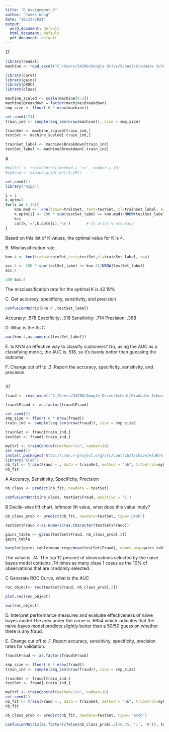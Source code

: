 ---
title: "R_Assignment_9"
author: "James Wang"
date: "10/23/2021"
output:
  word_document: default
  html_document: default
  pdf_document: default
---

17
```{r}
library(readxl)
machine <- read_excel("C:/Users/54208/Google Drive/School/Graduate School/Masters/Fall 2021/DataMining/jaggia_ba_1e_ch09_Machine.xlsx")

library(caret)
library(gains)
library(pROC)
library(class)

machine_scaled <- scale(machine[0:2])
machine$Breakdown = factor(machine$Breakdown)
smp_size <- floor(.6 * nrow(machine))

set.seed(123)
train_ind <- sample(seq_len(nrow(machine)), size = smp_size)

trainSet <- machine_scaled[train_ind,]
testSet <- machine_scaled[-train_ind,]

trainSet_label <- machine$Breakdown[train_ind]
testSet_label <- machine$Breakdown[-train_ind]

```

A
```{r}
#myCtrl <- trainControl(method = 'cv', number = 10)
#myGrid <- expand.grid(.k=c(1:10))

set.seed(1)
library('Rcpp')

i = 1
k.optm=1
for(i in 1:15){
    knn.mod <-  knn(train=trainSet, test=testSet, cl=trainSet_label, k=i)
    k.optm[i] <- 100 * sum(testSet_label == knn.mod)/NROW(testSet_label)
    k=i  
    cat(k,'=',k.optm[i],'\n')       # to print % accuracy 
}
```
Based on this list of K values, the optimal value for K is 4.

B. Misclassification rate.
```{r}
knn.4 <- knn(train=trainSet,test=testSet,cl=trainSet_label, k=4)

acc.4 <- 100 * sum(testSet_label == knn.4)/NROW(testSet_label)
acc.4

100-acc.4
```
The misclassification rate for the optimal K is 42.19%

C. Get accuracy, specificity, sensitivity, and precision
```{r}
confusionMatrix(knn.4 ,testSet_label)
```
Accuracy: .578
Specificity: .318
Sensitivity: .714
Precision: .368

D. What is the AUC 
```{r}
auc(knn.4,as.numeric(testSet_label))

```

E. Is KNN an effective way to classify customers?
No, using the AUC as a classifying metric, the AUC is .518, so it's barely better than guessing the outcome.

F. Change cut off to .3. Report the accuracy, specificity, sensitivity, and precision.
```{r}

```

37
```{r}
fraud <- read_excel("C:/Users/54208/Google Drive/School/Graduate School/Masters/Fall 2021/DataMining/jaggia_ba_1e_ch09_Fraud.xlsx")

fraud$Fraud <- as.factor(fraud$Fraud)

set.seed(2)
smp_size <- floor(.6 * nrow(fraud))
train_ind <- sample(seq_len(nrow(fraud)), size = smp_size)

trainSet <- fraud[train_ind,]
testSet <- fraud[-train_ind,]

myCtrl <- trainControl(method="cv", number=10)
set.seed(1)
install.packages('http://cran.r-project.org/src/contrib/Archive/klaR/klaR_0.6-12.tar.gz',repos=NULL,type='source')
library('klaR')
nb_fit <- train(Fraud ~., data = trainSet, method = "nb", trControl=myCtrl)
nb_fit
```

A Accuracy, Sensitivity, Specificity, Precision
```{r}
nb_class <- predict(nb_fit, newdata = testSet)

confusionMatrix(nb_class, testSet$Fraud, positive = '1')
```

B Decile-wise lift chart. leftmost lift value, what does this value imply?
```{r}
nb_class_prob <- predict(nb_fit, newdata=testSet, type='prob')

testSet$Fraud <-as.numeric(as.character(testSet$Fraud))

gains_table <- gains(testSet$Fraud, nb_class_prob[,2])
gains_table

barplot(gains_table$mean.resp/mean(testSet$Fraud), names.arg=gains_table$depth, xlab="Percentile", ylab="Lift", ylim = c(0,1.5), main = "Decile-Wise Lift Chart")
```
The value is .74. The top 12 percent of observations selected by the naive bayes model contains .74 times as many class 1 cases as the 10% of observations that are randomly selected.

C Generate ROC Curve, what is the AUC
```{r}
roc_object<- roc(testSet$Fraud, nb_class_prob[,2])

plot.roc(roc_object)
```
```{r}
auc(roc_object)
```

D. Interpret performance measures and evaluate effectiveness of naive bayes model
The area under the curve is .6654 which indicates that the naive bayes model predicts slightly better than a 50/50 guess on whether there is any fraud.

E. Change cut off to .1. Report accuracy, sensitivity, specificity, precision rates for validation.
```{r}
fraud$Fraud <- as.factor(fraud$Fraud)

smp_size <- floor(.6 * nrow(fraud))
train_ind <- sample(seq_len(nrow(fraud)), size = smp_size)

trainSet <- fraud[train_ind,]
testSet <- fraud[-train_ind,]

myCtrl <- trainControl(method="cv", number=10)
set.seed(1)
nb_fit <- train(Fraud ~., data = trainSet, method = "nb", trControl=myCtrl)
nb_fit

nb_class_prob <- predict(nb_fit, newdata=testSet, type= 'prob')

confusionMatrix(as.factor(ifelse(nb_class_prob[,2]>0.75, '1', '0')), testSet$Fraud, positive = '1')
```

